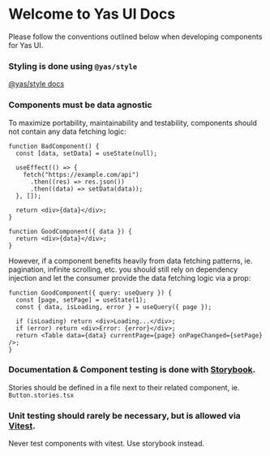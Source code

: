 
<Meta title="Yas UI" />

# Welcome to Yas UI Docs

Please follow the conventions outlined below when developing components for Yas UI.

### Styling is done using `@yas/style`

[@yas/style docs](https://github.com/ksandin/yas/tree/master/libraries/yas-style)

### Components must be data agnostic

To maximize portability, maintainability and testability, components should not contain any data fetching logic:

```tsx
function BadComponent() {
  const [data, setData] = useState(null);

  useEffect(() => {
    fetch("https://example.com/api")
      .then((res) => res.json())
      .then((data) => setData(data));
  }, []);

  return <div>{data}</div>;
}

function GoodComponent({ data }) {
  return <div>{data}</div>;
}
```

However, if a component benefits heavily from data fetching patterns, ie. pagination, infinite scrolling, etc. you should still rely on dependency injection and let the consumer provide the data fetching logic via a prop:

```tsx
function GoodComponent({ query: useQuery }) {
  const [page, setPage] = useState(1);
  const { data, isLoading, error } = useQuery({ page });

  if (isLoading) return <div>Loading...</div>;
  if (error) return <div>Error: {error}</div>;
  return <Table data={data} currentPage={page} onPageChanged={setPage} />;
}
```

### Documentation & Component testing is done with [Storybook](https://storybook.js.org/).

Stories should be defined in a file next to their related component, ie. `Button.stories.tsx`

### Unit testing should rarely be necessary, but is allowed via [Vitest](https://vitest.dev/).

Never test components with vitest. Use storybook instead.
